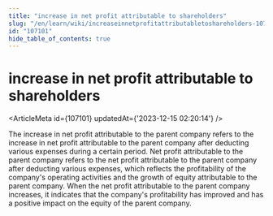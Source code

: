 ```yaml
---
title: "increase in net profit attributable to shareholders"
slug: "/en/learn/wiki/increaseinnetprofitattributabletoshareholders-107101"
id: "107101"
hide_table_of_contents: true
---
```



<Breadcrumbs current="increase in net profit attributable to shareholders" />

# increase in net profit attributable to shareholders

<ArticleMeta id={107101} updatedAt={'2023-12-15 02:20:14'} />
<div className='border-solid border-b border-t-0 my-4 border-[var(--ifm-color-gray-300)]' />

The increase in net profit attributable to the parent company refers to the increase in net profit attributable to the parent company after deducting various expenses during a certain period. Net profit attributable to the parent company refers to the net profit attributable to the parent company after deducting various expenses, which reflects the profitability of the company's operating activities and the growth of equity attributable to the parent company. When the net profit attributable to the parent company increases, it indicates that the company's profitability has improved and has a positive impact on the equity of the parent company.
